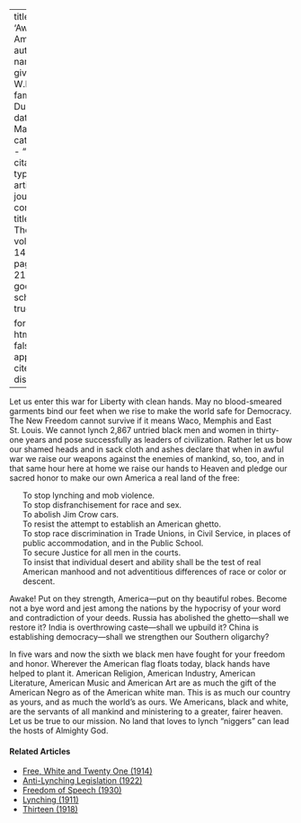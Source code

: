 
---
title: 'Awake America'
author:
  - name:
      given: W.E.B.
      family: Du Bois
date: Mar. 1917
categories: 
  - ""
citation: 
  type: article-journal
  container-title: The Crisis
  volume: 14
  issue: 5
  page: 216-217
google-scholar: true

format:
  html:
    toc: false
    appendix-cite-as: display
---


Let us enter this war for Liberty with clean hands. May no blood-smeared garments bind our feet when we rise to make the world safe for Democracy. The New Freedom cannot survive if it means Waco, Memphis and East St. Louis. We cannot lynch 2,867 untried black men and women in thirty-one years and pose successfully as leaders of civilization. Rather let us bow our shamed heads and in sack cloth and ashes declare that when in awful war we raise our weapons against the enemies of mankind, so, too, and in that same hour here at home we raise our hands to Heaven and pledge our sacred honor to make our own America a real land of the free:
<ul style="list-style: none;">
<li>To stop lynching and mob violence.
<li>To stop disfranchisement for race and sex.
<li>To abolish Jim Crow cars.
<li>To resist the attempt to establish an American ghetto.
<li>To stop race discrimination in Trade Unions, in Civil Service, in places of public accommodation, and in the Public School.
<li>To secure Justice for all men in the courts.
<li>To insist that individual desert and ability shall be the test of real American manhood and not adventitious differences of race or color or descent.
</ul>

Awake! Put on they strength, America---put on thy beautiful robes. Become not a bye word and jest among the nations by the hypocrisy of your word and contradiction of your deeds. Russia has abolished the ghetto---shall we restore it? India is overthrowing caste---shall we upbuild it? China is establishing democracy---shall we strengthen our Southern oligarchy?

In five wars and now the sixth we black men have fought for your freedom and honor. Wherever the American flag floats today, black hands have helped to plant it. American Religion, American Industry, American Literature, American Music and American Art are as much the gift of the American Negro as of the American white man. This is as much our country as yours, and as much the world's as ours. We Americans, black and white, are the servants of all mankind and ministering to a greater, fairer heaven. Let us be true to our mission. No land that loves to lynch "niggers" can lead the hosts of Almighty God.

<!-- Similar articles start here -->
<div  class="clear-wrap"></div>

#### Related Articles

* [Free, White and Twenty One (1914)](/Volumes/07/03/free_white_twenty_one.html)
* [Anti-Lynching Legislation (1922)](/Volumes/22/01/anti-lynching_legislation.html)
* [Freedom of Speech (1930)](/Volumes/37/08/freedom.html)
* [Lynching (1911)](/Volumes/02/04/lynching.html)
* [Thirteen (1918)](/Volumes/15/03/thirteen.html)

<!-- Similar articles end here -->